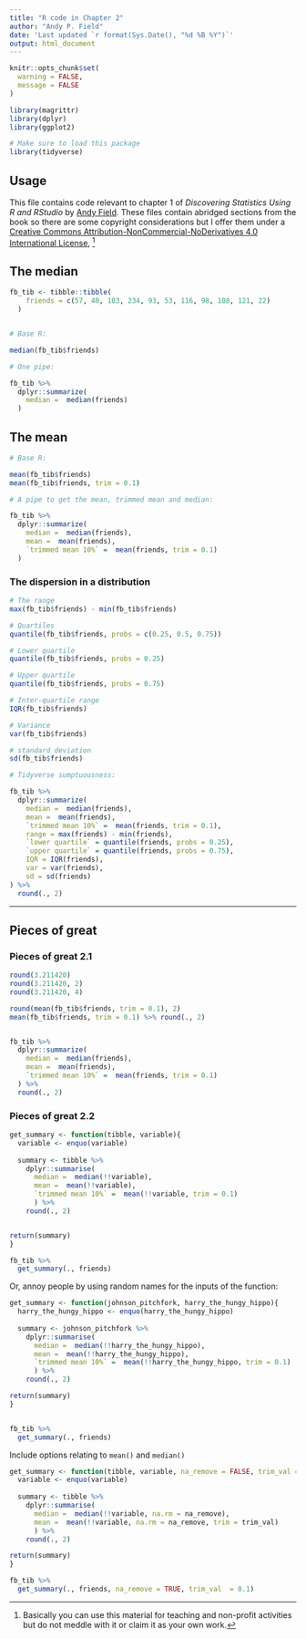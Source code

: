 ```yaml
---
title: "R code in Chapter 2"
author: "Andy P. Field"
date: 'Last updated `r format(Sys.Date(), "%d %B %Y")`'
output: html_document
---
```


```r
knitr::opts_chunk$set(
  warning = FALSE,
  message = FALSE
)

library(magrittr)
library(dplyr)
library(ggplot2)
```

```r
# Make sure to load this package
library(tidyverse)
```

## Usage

This file contains code relevant to chapter 1 of *Discovering Statistics Using R and RStudio* by [Andy Field](https://www.discoveringstatistics.com/). These files contain abridged sections from the book so there are some copyright considerations but I offer them under a [Creative Commons Attribution-NonCommercial-NoDerivatives 4.0 International License](http://creativecommons.org/licenses/by-nc-nd/4.0/), ^[Basically you can use this material for teaching and non-profit activities but do not meddle with it or claim it as your own work.]

## The median

```r

fb_tib <- tibble::tibble(
    friends = c(57, 40, 103, 234, 93, 53, 116, 98, 108, 121, 22)
  )


# Base R:

median(fb_tib$friends)

# One pipe:

fb_tib %>%
  dplyr::summarize(
    median =  median(friends)
  )

```

## The mean

```r
# Base R:

mean(fb_tib$friends)
mean(fb_tib$friends, trim = 0.1)

# A pipe to get the mean, trimmed mean and median:

fb_tib %>%
  dplyr::summarize(
    median =  median(friends),
    mean =  mean(friends),
    `trimmed mean 10%` =  mean(friends, trim = 0.1)
  )
```

###	The dispersion in a distribution 

```r

# The range
max(fb_tib$friends) - min(fb_tib$friends)

# Quartiles
quantile(fb_tib$friends, probs = c(0.25, 0.5, 0.75))

# Lower quartile
quantile(fb_tib$friends, probs = 0.25)

# Upper quartile
quantile(fb_tib$friends, probs = 0.75)

# Inter-quartile range
IQR(fb_tib$friends)

# Variance
var(fb_tib$friends)

# standard deviation
sd(fb_tib$friends)

# Tidyverse sumptuousness:

fb_tib %>%
  dplyr::summarize(
    median =  median(friends),
    mean =  mean(friends),
    `trimmed mean 10%` =  mean(friends, trim = 0.1),
    range = max(friends) - min(friends),
    `lower quartile` = quantile(friends, probs = 0.25),
    `upper quartile` = quantile(friends, probs = 0.75),
    IQR = IQR(friends),
    var = var(friends),
    sd = sd(friends)
) %>% 
  round(., 2)

```


***

## Pieces of great

### Pieces of great 2.1

```r
round(3.211420)
round(3.211420, 2)
round(3.211420, 4)

round(mean(fb_tib$friends, trim = 0.1), 2)
mean(fb_tib$friends, trim = 0.1) %>% round(., 2)


fb_tib %>%
  dplyr::summarize(
    median =  median(friends),
    mean =  mean(friends),
    `trimmed mean 10%` =  mean(friends, trim = 0.1)
  ) %>% 
  round(., 2)

```

### Pieces of great 2.2

```r
get_summary <- function(tibble, variable){
  variable <- enquo(variable)
  
  summary <- tibble %>% 
    dplyr::summarise(
      median =  median(!!variable),
      mean =  mean(!!variable),
      `trimmed mean 10%` =  mean(!!variable, trim = 0.1)
      ) %>% 
    round(., 2)


return(summary)
} 

fb_tib %>% 
  get_summary(., friends)

```

Or, annoy people by using random names for the inputs of the function:

```r
get_summary <- function(johnson_pitchfork, harry_the_hungy_hippo){
  harry_the_hungy_hippo <- enquo(harry_the_hungy_hippo)
  
  summary <- johnson_pitchfork %>% 
    dplyr::summarise(
      median =  median(!!harry_the_hungy_hippo),
      mean =  mean(!!harry_the_hungy_hippo),
      `trimmed mean 10%` =  mean(!!harry_the_hungy_hippo, trim = 0.1)
      ) %>% 
    round(., 2)

return(summary)
}


fb_tib %>% 
  get_summary(., friends)

```

Include options relating to `mean()` and `median()`

```r
get_summary <- function(tibble, variable, na_remove = FALSE, trim_val = 0){
  variable <- enquo(variable)
  
  summary <- tibble %>% 
    dplyr::summarise(
      median =  median(!!variable, na.rm = na_remove),
      mean =  mean(!!variable, na.rm = na_remove, trim = trim_val)
      ) %>% 
    round(., 2)

return(summary)
}

fb_tib %>% 
  get_summary(., friends, na_remove = TRUE, trim_val  = 0.1)

```


